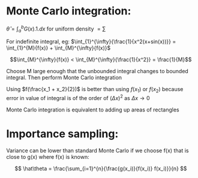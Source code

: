 # Monte Carlo integration:

$\hat{\theta} = \int_{a}^{b}{G(x).1.dx}$ for uniform density $= \sum$

For indefinite integral, eg: $\int_{1}^{\infty}{\frac{1}{x^2(x+sin(x))}} = \int_{1}^{M}{f(x)} + \int_{M}^{\infty}{f(x)}$

$$\int_{M}^{\infty}{f(x)} < \int_{M}^{\infty}{\frac{1}{x^2}} = \frac{1}{M}$$

Choose M large enough that the unbounded integral changes to bounded integral. Then perform Monte Carlo integration

Using $f(\frac{x_1 + x_2}{2})$ is better than using $f(x_1)$ or $f(x_2)$ because error in value of integral is of the order of $(\Delta x)^2$ as $\Delta x \to 0$

Monte Carlo integration is equivalent to adding up areas of rectangles

# Importance sampling:

Variance can be lower than standard Monte Carlo if we choose f(x) that is close to g(x) where f(x) is known:

$$ \hat\theta = \frac{\sum_{i=1}^{n}{\frac{g(x_i)}{f(x_i)} f(x_i)}}{n} $$